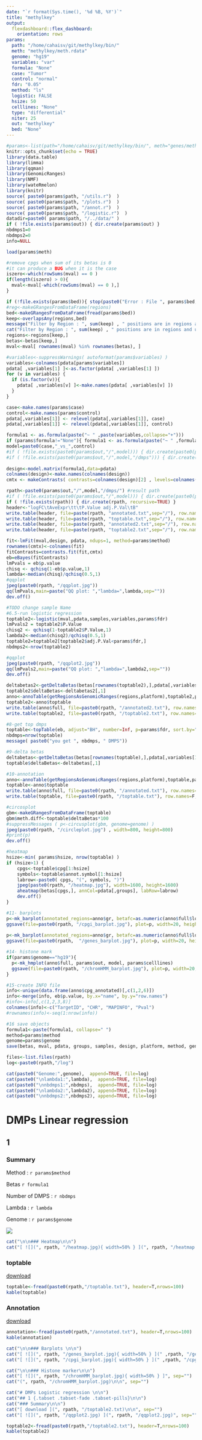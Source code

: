 ```yaml
---
date: "`r format(Sys.time(), '%d %B, %Y')`"
title: "methylkey"
output: 
  flexdashboard::flex_dashboard:
    orientation: rows
params:
  path: "/home/cahaisv/git/methylkey/bin/"
  meth: "methylkey/meth.rdata"
  genome: "hg19"
  variables: "var"
  formula: "None"
  case:	"Tumor"
  control: "normal"
  fdr: "0.05"
  method: "ls"
  logistic: FALSE
  hsize: 50
  celllines: "None"
  type: "differential"
  niter: 25
  out: "methylkey"
  bed: "None"
---
```



```r
#params<-list(path="/home/cahaisv/git/methylkey/bin/", meth="genes/meth.rdata", variables="cell_type", formula="None", case="BC", control="cBC", fdr="0.99", method="ls", hsize=50, celllines="None", type="differential", niter=25, out="genes", genome="hg38")
knitr::opts_chunk$set(echo = TRUE)
library(data.table)
library(limma)
library(qqman)
library(GenomicRanges)
library(NMF)
library(wateRmelon)
library(knitr)
source( paste0(params$path, "/utils.r")  )
source( paste0(params$path, "/plots.r")  )
source( paste0(params$path, "/annot.r")  )
source( paste0(params$path, "/logistic.r")  )
datadir=paste0( params$path, "/../data/" )
if ( !file.exists(params$out)) { dir.create(params$out) }
nbdmps1=0
nbdmps2=0
info=NULL
```

```r
load(params$meth)
```

```r
#remove cpgs when sum of its betas is 0
#it can produce a BUG when it is the case
iszero<-which(rowSums(mval) == 0 )
if(length(iszero) > 0){
  mval<-mval[-which(rowSums(mval) == 0 ),]
}
```

```r
if (!file.exists(params$bed)){ stop(paste0("Error : File ", params$bed, " do not exist !"))}
#reg<-makeGRangesFromDataFrame(regions)
bed<-makeGRangesFromDataFrame(fread(params$bed))
keep<-overlapsAny(regions,bed)
message("Filter by Region : ", sum(keep) , " positions are in regions and used for the analysis")
cat("Filter by Region : ", sum(keep) , " positions are in regions and used for the analysis")
regions<-regions[keep,]
betas<-betas[keep,]
mval<-mval[ rownames(mval) %in% rownames(betas), ]
```

```r
#variables<-suppressWarnings( autoformat(params$variables) )
variables<-colnames(pdata[params$variables])
pdata[ ,variables[1] ]<-as.factor(pdata[ ,variables[1] ])
for (v in variables) {
  if (is.factor(v)){
  	pdata[ ,variables[v] ]<-make.names(pdata[ ,variables[v] ])
  }
}
```

```r
case<-make.names(params$case)
control<-make.names(params$control)
pdata[,variables[1]] <- relevel(pdata[,variables[1]], case)
pdata[,variables[1]] <- relevel(pdata[,variables[1]], control)
```

```r
formula1 <- as.formula(paste("~ " ,paste(variables,collapse="+")))
if (params$formula!="None"){ formula1 <- as.formula(paste("~ " ,formula, collapse="") ) }
model=paste0(case,"_vs_",control)
#if ( !file.exists(paste0(params$out,"/",model))) { dir.create(paste0(params$out,"/",model)) }
#if ( !file.exists(paste0(params$out,"/",model,"/dmps"))) { dir.create(paste0(params$out,"/",model,"/dmps")) }
  
design<-model.matrix(formula1,data=pdata)
colnames(design)<-make.names(colnames(design))
cmtx <- makeContrasts( contrasts=colnames(design)[2] , levels=colnames(design) )
```

```r
rpath<-paste0(params$out,"/",model,"/dmps/") #result path
#if ( !file.exists(paste0(params$out,"/",model))) { dir.create(paste0(params$out,"/",model)) }
if ( !file.exists(rpath)) { dir.create(rpath, recursive=TRUE) }
header<-"logFC\tAveExpr\tt\tP.Value adj.P.Val\tB"
write.table(header, file=paste(rpath, "annotated.txt",sep="/"), row.names=F, col.names=F, sep="\t")
write.table(header, file=paste(rpath, "toptable.txt",sep="/"), row.names=F, col.names=F, sep="\t")
write.table(header, file=paste(rpath, "annotated2.txt",sep="/"), row.names=F, col.names=F, sep="\t")
write.table(header, file=paste(rpath, "toptable2.txt",sep="/"), row.names=F, col.names=F, sep="\t")
```

```r
fit<-lmFit(mval,design, pdata, ndups=1, method=params$method)
rownames(cmtx)<-colnames(fit)
fitContrasts=contrasts.fit(fit,cmtx)
eb=eBayes(fitContrasts)
lmPvals = eb$p.value
chisq <- qchisq(1-eb$p.value,1)
lambda<-median(chisq)/qchisq(0.5,1)
#qqplot
jpeg(paste0(rpath, "/qqplot.jpg"))
qq(lmPvals,main=paste("QQ plot: ","lambda=",lambda,sep=""))
dev.off()
```

```r
#TODO change sample Name
#6.5-run logistic regression
toptable2<-logistic(mval,pdata,samples,variables,params$fdr)
lmPvals2 = toptable2$P.Value
chisq2 <- qchisq(1-toptable2$P.Value,1)
lambda2<-median(chisq2)/qchisq(0.5,1)
toptable2=toptable2[toptable2$adj.P.Val<params$fdr,]
nbdmps2<-nrow(toptable2)
```

```r
#qqplot
jpeg(paste0(rpath, "/qqplot2.jpg"))
qq(lmPvals2,main=paste("QQ plot: ","lambda=",lambda2,sep=""))
dev.off()
```

```r
deltabetas2<-getDeltaBetas(betas[rownames(toptable2),],pdata[,variables[1]])
toptable2$deltaBetas<-deltabetas2[,1]
anno<-annoTable(getRegionsAsGenomicRanges(regions,platform),toptable2,params$genome)
toptable2<-anno$toptable
write.table(anno$full, file=paste0(rpath, "/annotated2.txt"), row.names=F, sep="\t")
write.table(toptable2, file=paste0(rpath, "/toptable2.txt"), row.names=F, sep="\t")
```

```r
#8-get top dmps
toptable<-topTable(eb, adjust="BH", number=Inf, p=params$fdr, sort.by="P")
nbdmps=nrow(toptable)
message( paste0("you get ", nbdmps, " DMPS"))
```
  
```r
#9-delta betas
deltabetas<-getDeltaBetas(betas[rownames(toptable),],pdata[,variables[1]])
toptable$deltaBetas<-deltabetas[,1]
``` 

```r
#10-annotation
anno<-annoTable(getRegionsAsGenomicRanges(regions,platform),toptable,params$genome)
toptable<-anno$toptable
write.table(anno$full, file=paste0(rpath, "/annotated.txt"), row.names=F, sep="\t")
write.table(toptable, file=paste0(rpath, "/toptable.txt"), row.names=F, sep="\t")
``` 

```r
#circosplot
gbm<-makeGRangesFromDataFrame(toptable)
gbm$meth.diff<-toptable$deltaBetas*100
#suppressMessages ( p<-circusplot(gbm, genome=genome) )
jpeg(paste0(rpath, "/circleplot.jpg") , width=800, height=800)
#print(p)
dev.off()
``` 
  
```r
#heatmap
hsize<-min( params$hsize, nrow(toptable) )
if (hsize>1) {
  	cpgs<-toptable$cpg[1:hsize]
  	symbols<-toptable$annot.symbol[1:hsize]
  	labrow<-paste0( cpgs, "(", symbols, ")")
  	jpeg(paste0(rpath, "/heatmap.jpg"), width=1600, height=1600)
  	aheatmap(betas[cpgs,], annCol=pdata[,groups], labRow=labrow)
  	dev.off()
}
``` 

```r
#11- barplots
p<-mk_barplot(annotated_regions=anno$gr, betafc=as.numeric(anno$full$logFC), what="cpgi", genome=params$genome )
ggsave(file=paste0(rpath, "/cpgi_barplot.jpg"), plot=p, width=20, height=20, dpi = 300)
  
p<-mk_barplot(annotated_regions=anno$gr, betafc=as.numeric(anno$full$logFC), what="genes", genome=params$genome )
ggsave(file=paste0(rpath,  "/genes_barplot.jpg"), plot=p, width=20, height=20, dpi = 300)
```

```r
#14- histone mark
if(params$genome=="hg19"){
  p<-mk_hmplot(anno$full, params$out, model, params$celllines)
  ggsave(file=paste0(rpath, "/chromHMM_barplot.jpg"), plot=p, width=20, height=20, dpi = 300)
}
```

```r
#15-create INFO file
info<-unique(data.frame(anno$cpg_annotated)[,c(1,2,6)])
info<-merge(info, eb$p.value, by.x="name", by.y="row.names")
#info<-info[,c(1,2,3,8)]
colnames(info)<-c("TargetID", "CHR", "MAPINFO", "Pval")
#rownames(info)<-seq(1:nrow(info))
```

```r
#16 save objects
formula1<-paste(formula1, collapse=" ")
method=params$method
genome=params$genome
save(betas, mval, pdata, groups, samples, design, platform, method, genome, regions, toptable, model, info, file=paste0(params$out, "/meth.rdata") )
``` 

```r
files<-list.files(rpath)
log<-paste0(rpath,"/log")

cat(paste0("Genome:",genome),  append=TRUE, file=log)
cat(paste0("\nlambda1:",lambda),  append=TRUE, file=log)
cat(paste0("\nnbdmps1:",nbdmps),  append=TRUE, file=log)
cat(paste0("\nlambda2:",lambda2), append=TRUE, file=log)
cat(paste0("\nnbdmps2:",nbdmps2), append=TRUE, file=log)
```

# DMPs Linear regression

## 1  {.tabset .tabset-fade .tabset-pills}

### Summary

  Method : `r params$method`
  
  Betas  `r formula1`
  
  Number of DMPS : `r nbdmps`

  Lambda : `r lambda`
  
  Genome : `r params$genome`


[ ![](`r rpath`/qqplot.jpg) ](`r rpath`/qqplot.jpg)

```r
cat("\n\n### Heatmap\n\n")
cat("[ ![](", rpath, "/heatmap.jpg){ width=50% } ](", rpath, "/heatmap.jpg)\n\n", sep="")
```

### toptable

[ download ](`r rpath`/toptable.txt)

```r
toptable<-fread(paste0(rpath,"/toptable.txt"), header=T,nrows=100)
kable(toptable)
```

### Annotation

[ download ](`r rpath`/annotated.txt)

```r
annotation<-fread(paste0(rpath,"/annotated.txt"), header=T,nrows=100)
kable(annotation)
```

```r
cat("\n\n### Barplots \n\n")
cat("[ ![](", rpath, "/genes_barplot.jpg){ width=50% } ](" ,rpath, "/genes_barplot.jpg)", sep="")
cat("[ ![](", rpath, "/cpgi_barplot.jpg){ width=50% } ](" ,rpath, "/cpgi_barplot.jpg)", sep="")
```

```r
cat("\n\n### Histone marker\n\n")
cat("[ ![](", rpath, "/chromHMM_barplot.jpg){ width=50% } ]", sep="")
cat("(", rpath, "/chromHMM_barplot.jpg)\n\n", sep="")
```

```r
cat("# DMPs Logistic regression \n\n")
cat("## 1 {.tabset .tabset-fade .tabset-pills}\n\n")
cat("### Summary\n\n")
cat("[ download ](", rpath, "/toptable2.txt)\n\n", sep="")
cat("[ ![](", rpath, "/qqplot2.jpg) ](", rpath, "/qqplot2.jpg)", sep="")

toptable2<-fread(paste0(rpath,"/toptable2.txt"), header=T,nrows=100)
kable(toptable2)
```

